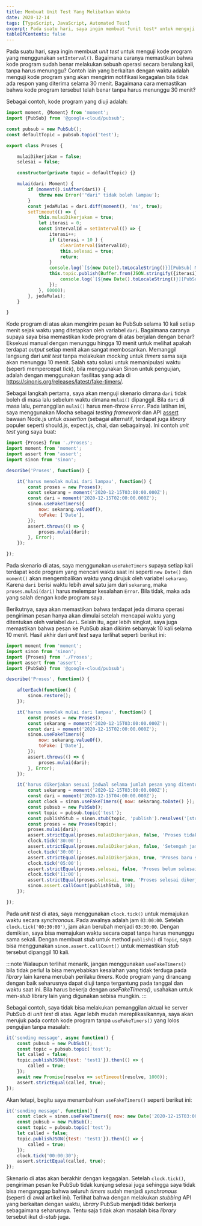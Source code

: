 ```yaml
---
title: Membuat Unit Test Yang Melibatkan Waktu
date: 2020-12-14
tags: [TypeScript, JavaScript, Automated Test]
excerpt: Pada suatu hari, saya ingin membuat *unit test* untuk menguji kode program yang menggunakan `setInterval()`.  Bagaimana caranya memastikan bahwa kode program sudah benar melakukan sebuah operasi secara berulang kali, tanpa harus menunggu?
tableOfContents: false
---
```


Pada suatu hari, saya ingin membuat *unit test* untuk menguji kode program yang menggunakan `setInterval()`.  Bagaimana caranya memastikan bahwa kode program sudah benar melakukan sebuah operasi secara berulang kali, tanpa harus menunggu?  Contoh lain yang berkaitan dengan waktu adalah menguji kode program yang akan mengirim notifikasi kegagalan bila tidak ada respon yang diterima selama 30 menit. Bagaimana cara memastikan bahwa kode program tersebut telah benar tanpa harus menunggu 30 menit?

Sebagai contoh, kode program yang diuji adalah:

```typescript title="Proses.ts"
import moment, {Moment} from 'moment';
import {PubSub} from '@google-cloud/pubsub';

const pubsub = new PubSub();
const defaultTopic = pubsub.topic('test');

export class Proses {

    mulaiDikerjakan = false;
    selesai = false;

    constructor(private topic = defaultTopic) {}

    mulai(dari: Moment) {
        if (moment().isAfter(dari)) {
            throw new Error('"dari" tidak boleh lampau');
        }
        const jedaMulai = dari.diff(moment(), 'ms', true);
        setTimeout(() => {
            this.mulaiDikerjakan = true;
            let iterasi = 0;
            const intervalId = setInterval(() => {
                iterasi++;
                if (iterasi > 10 ) {
                    clearInterval(intervalId);
                    this.selesai = true;
                    return;
                }
                console.log(`[${new Date().toLocaleString()}][PubSub] Mengirim iterasi ${iterasi}.`);
                this.topic.publish(Buffer.from(JSON.stringify({iterasi}))).then((result) => {
                    console.log(`[${new Date().toLocaleString()}][PubSub] Pesan ${result} berhasil dikirim.`);
                });
            }, 60000);
        }, jedaMulai);
    }

}
```

Kode program di atas akan mengirim pesan ke PubSub selama 10 kali setiap menit sejak waktu yang ditetapkan oleh variabel `dari`.  Bagaimana caranya supaya saya bisa memastikan kode program di atas berjalan dengan benar?  Eksekusi manual dengan menunggu hingga 10 menit untuk melihat apakah terdapat *output* setiap menit akan sangat membosankan.  Memanggil langsung dari *unit test* tanpa melakukan *mocking* untuk *timers* sama saja akan menunggu 10 menit.  Salah satu solusi untuk memanipulasi waktu (seperti mempercepat *tick*), bila menggunakan Sinon untuk pengujian, adalah dengan menggunakan fasilitas yang ada di https://sinonjs.org/releases/latest/fake-timers/.

Sebagai langkah pertama, saya akan menguji skenario dimana `dari` tidak boleh di masa lalu sebelum waktu dimana `mulai()` dipanggil. Bila `dari` di masa lalu, pemanggilan `mulai()` harus men-*throw* `Error`.  Pada latihan ini, saya menggunakan Mocha sebagai *testing framework* dan API [assert](https://nodejs.org/api/assert.html) bawaan Node.js untuk *assertion* (sebagai alternatif, terdapat juga *library* populer seperti should.js, expect.js, chai, dan sebagainya).  Ini contoh *unit test* yang saya buat:

```javascript title="Proses.spec.js"
import {Proses} from './Proses';
import moment from 'moment';
import assert from 'assert';
import sinon from 'sinon';

describe('Proses', function() {

    it('harus menolak mulai dari lampau', function() {
        const proses = new Proses();
        const sekarang = moment('2020-12-15T03:00:00.000Z');
        const dari = moment('2020-12-15T02:00:00.000Z');
        sinon.useFakeTimers({
            now: sekarang.valueOf(),
            toFake: ['Date'],
        });
        assert.throws(() => {
            proses.mulai(dari);
        }, Error);
    });

});
```

Pada skenario di atas, saya menggunakan `useFakeTimers` supaya setiap kali terdapat kode program yang mencari waktu saat ini 
seperti `new Date()` dan `moment()` akan mengembalikan waktu yang dirujuk oleh variabel `sekarang`.  Karena `dari` berisi 
waktu lebih awal satu jam dari `sekarang`, maka `proses.mulai(dari)` harus melempar kesalahan `Error`.  Bila tidak, maka 
ada yang salah dengan kode program saya.

Berikutnya, saya akan memastikan bahwa terdapat jeda dimana operasi pengiriman pesan hanya akan dimulai setelah mencapai waktu
 yang ditentukan oleh variabel `dari`.  Selain itu, agar lebih singkat, saya juga memastikan bahwa pesan ke PubSub akan dikirim
   sebanyak 10 kali selama 10 menit.  Hasil akhir dari *unit test* saya terlihat seperti berikut ini:

```javascript title="Proses.spec.js"
import moment from 'moment';
import sinon from 'sinon';
import {Proses} from './Proses';
import assert from 'assert';
import {PubSub} from '@google-cloud/pubsub';

describe('Proses', function() {

    afterEach(function() {
        sinon.restore();
    });

    it('harus menolak mulai dari lampau', function() {
        const proses = new Proses();
        const sekarang = moment('2020-12-15T03:00:00.000Z');
        const dari = moment('2020-12-15T02:00:00.000Z');
        sinon.useFakeTimers({
            now: sekarang.valueOf(),
            toFake: ['Date'],
        });
        assert.throws(() => {
            proses.mulai(dari);
        }, Error);
    });

    it('harus dikerjakan sesuai jadwal selama jumlah pesan yang ditentukan', function() {
        const sekarang = moment('2020-12-15T03:00:00.000Z');
        const dari = moment('2020-12-15T04:00:00.000Z');
        const clock = sinon.useFakeTimers({ now: sekarang.toDate() });
        const pubsub = new PubSub();
        const topic = pubsub.topic('test');
        const publishStub = sinon.stub(topic, 'publish').resolves('[stub]');
        const proses = new Proses(topic);
        proses.mulai(dari);
        assert.strictEqual(proses.mulaiDikerjakan, false, 'Proses tidak dikerjakan sebelum jam 4');
        clock.tick('30:00');
        assert.strictEqual(proses.mulaiDikerjakan, false, 'Setengah jam sebelum proses dikerjakan');
        clock.tick('30:00');
        assert.strictEqual(proses.mulaiDikerjakan, true, 'Proses baru saja mulai dikerjakan');
        clock.tick('05:00');
        assert.strictEqual(proses.selesai, false, 'Proses belum selesai dikerjakan, baru berjalan 5 menit');
        clock.tick('11:00');
        assert.strictEqual(proses.selesai, true, 'Proses selesai dikerjakan');
        sinon.assert.callCount(publishStub, 10);
    });

});
```

Pada *unit test* di atas,  saya menggunakan `clock.tick()` untuk memajukan waktu secara *synchronous*.  Pada awalnya adalah jam `03:00:00`.
Setelah `clock.tick('00:30:00')`, jam akan berubah menjadi `03:30:00`.  Dengan demikian, saya bisa memajukan waktu secara cepat 
tanpa harus menunggu sama sekali. Dengan membuat *stub* untuk method `publish()` di `Topic`, saya bisa menggunakan `sinon.assert.callCount()` untuk
memastikan *stub* tersebut dipanggil 10 kali.

:::note
Walaupun terlihat menarik, jangan menggunakan <code>useFakeTimers()</code> bila tidak perlu!  Ia bisa menyebabkan kesalahan 
yang tidak terduga pada <em>library</em> lain karena merubah perilaku <em>timers</em>.  Kode program yang dirancang dengan 
baik seharusnya dapat diuji tanpa tergantung pada tanggal dan waktu saat ini.  Bila harus bekerja dengan <em>useFakeTimers()</em>, 
usahakan untuk men-<em>stub</em> library lain yang digunakan sebisa mungkin.
:::
 
Sebagai contoh, saya tidak bisa melakukan pemanggilan aktual ke server PubSub di *unit test* di atas.  Agar lebih mudah mereplikasikannya, saya akan
 merujuk pada contoh kode program tanpa `useFakeTimers()` yang lolos pengujian tanpa masalah:

```javascript title="Proses.spec.js"
it('sending message', async function() {
    const pubsub = new PubSub();
    const topic = pubsub.topic('test');
    let called = false;
    topic.publishJSON({test: 'test1'}).then(() => {
        called = true;
    });
    await new Promise(resolve => setTimeout(resolve, 1000));
    assert.strictEqual(called, true);
});
```

Akan tetapi, begitu saya menambahkan `useFakeTimers()` seperti berikut ini:

```javascript title="Proses.spec.js"
it('sending message', function() {
    const clock = sinon.useFakeTimers({ now: new Date('2020-12-15T03:00:00.000Z') });
    const pubsub = new PubSub();
    const topic = pubsub.topic('test');
    let called = false;
    topic.publishJSON({test: 'test1'}).then(() => {
        called = true;
    });
    clock.tick('00:00:30');
    assert.strictEqual(called, true);
});
```

Skenario di atas akan berakhir dengan kegagalan.  Setelah `clock.tick()`, pengiriman pesan ke PubSub tidak kunjung selesai juga 
sehingga saya tidak bisa menganggap bahwa seluruh *timers* sudah menjadi *synchronous* (seperti di awal artikel ini).  Terlihat bahwa
dengan melakukan *stubbing* API yang berkaitan dengan waktu, *library* PubSub menjadi tidak berkerja sebagaimana seharusnya.  Tentu saja
tidak akan masalah bisa *library* tersebut ikut di-*stub* juga.